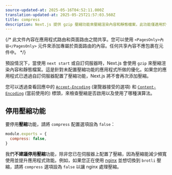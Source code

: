 ```yaml
---
source-updated-at: 2025-05-16T04:52:11.000Z
translation-updated-at: 2025-05-25T21:57:03.560Z
title: compress
description: Next.js 提供 gzip 壓縮功能來壓縮渲染內容和靜態檔案，此功能僅適用於伺服器目標。了解更多相關資訊。
---
```


{/* 此文件內容在應用程式路由和頁面路由之間共享。您可以使用 `<PagesOnly>內容</PagesOnly>` 元件來添加專屬於頁面路由的內容。任何共享內容不應包裹在元件中。 */}

預設情況下，當使用 `next start` 或自訂伺服器時，Next.js 會使用 `gzip` 來壓縮渲染內容和靜態檔案。這是針對未配置壓縮功能的應用程式所做的優化。如果您的應用程式已透過自訂伺服器配置了壓縮功能，Next.js 將不會再次添加壓縮。

您可以透過查看回應中的 [`Accept-Encoding`](https://developer.mozilla.org/en-US/docs/Web/HTTP/Headers/Accept-Encoding) (瀏覽器接受的選項) 和 [`Content-Encoding`](https://developer.mozilla.org/en-US/docs/Web/HTTP/Headers/Content-Encoding) (當前使用的) 標頭，來檢查壓縮是否啟用以及使用了哪種演算法。

## 停用壓縮功能

要停用**壓縮**功能，請將 `compress` 配置選項設為 `false`：

```js filename="next.config.js"
module.exports = {
  compress: false,
}
```

我們**不建議停用壓縮**功能，除非您已在伺服器上配置了壓縮，因為壓縮能減少頻寬使用並提升應用程式效能。例如，如果您正在使用 [nginx](https://nginx.org/) 並想切換到 `brotli` 壓縮，請將 `compress` 選項設為 `false` 以讓 nginx 處理壓縮。